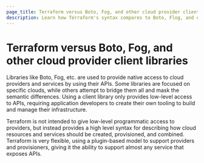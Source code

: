 ```yaml
---
page_title: Terraform versus Boto, Fog, and other cloud provider client libraries
description: Learn how Terraform's syntax compares to Boto, Flog, and other cloud provider client libraries.
---
```


# Terraform versus Boto, Fog, and other cloud provider client libraries

Libraries like Boto, Fog, etc. are used to provide native access
to cloud providers and services by using their APIs. Some
libraries are focused on specific clouds, while others attempt
to bridge them all and mask the semantic differences. Using a client
library only provides low-level access to APIs, requiring application
developers to create their own tooling to build and manage their infrastructure.

Terraform is not intended to give low-level programmatic access to
providers, but instead provides a high level syntax for describing
how cloud resources and services should be created, provisioned, and
combined. Terraform is very flexible, using a plugin-based model to
support providers and provisioners, giving it the ability to support
almost any service that exposes APIs.
